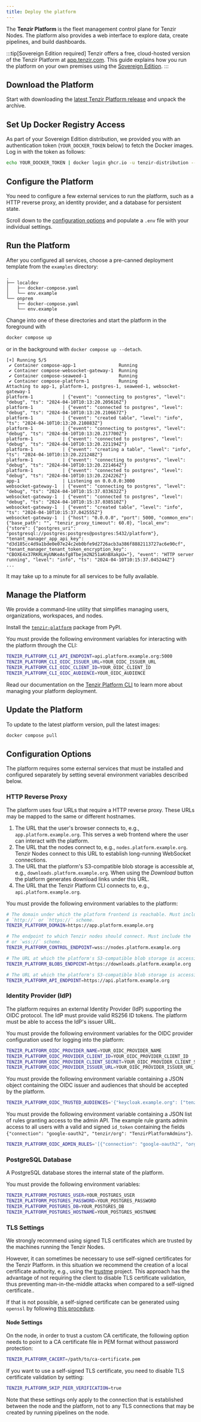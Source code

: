 ```yaml
---
title: Deploy the platform
---
```


The **Tenzir Platform** is the fleet management control plane for Tenzir Nodes.
The platform also provides a web interface to explore data, create pipelines,
and build dashboards.

:::tip[Sovereign Edition required]
Tenzir offers a free, cloud-hosted version of the Tenzir Platform at
[app.tenzir.com](https://app.tenzir.com). This guide explains how you run the
platform on your own premises using the [Sovereign
Edition](https://tenzir.com/pricing).
:::

## Download the Platform

Start with downloading the [latest Tenzir Platform
release](https://github.com/tenzir/platform/releases/latest) and unpack the
archive.

## Set Up Docker Registry Access

As part of your Sovereign Edition distribution, we provided you with an
authentication token (`YOUR_DOCKER_TOKEN` below) to fetch the Docker images. Log
in with the token as follows:

```bash
echo YOUR_DOCKER_TOKEN | docker login ghcr.io -u tenzir-distribution --password-stdin
```

## Configure the Platform

You need to configure a few external services to run the platform, such as a
HTTP reverse proxy, an identity provider, and a database for persistent state.

Scroll down to the [configuration options](#configuration-options) and populate
a `.env` file with your individual settings.

## Run the Platform

After you configured all services, choose a pre-canned deployment template from
the `examples` directory:

```text title="❯ tree examples"
.
├── localdev
│   ├── docker-compose.yaml
│   └── env.example
└── onprem
    ├── docker-compose.yaml
    └── env.example
```

Change into one of these directories and start the platform in the foreground
with

```sh
docker compose up
```

or in the background with `docker compose up --detach`.

```text title="❯ docker compose up"
[+] Running 5/5
 ✔ Container compose-app-1                Running
 ✔ Container compose-websocket-gateway-1  Running
 ✔ Container compose-seaweed-1            Running
 ✔ Container compose-platform-1           Running
Attaching to app-1, platform-1, postgres-1, seaweed-1, websocket-gateway-1
platform-1           | {"event": "connecting to postgres", "level": "debug", "ts": "2024-04-10T10:13:20.205616Z"}
platform-1           | {"event": "connected to postgres", "level": "debug", "ts": "2024-04-10T10:13:20.210667Z"}
platform-1           | {"event": "created table", "level": "info", "ts": "2024-04-10T10:13:20.210883Z"}
platform-1           | {"event": "connecting to postgres", "level": "debug", "ts": "2024-04-10T10:13:20.217700Z"}
platform-1           | {"event": "connected to postgres", "level": "debug", "ts": "2024-04-10T10:13:20.221194Z"}
platform-1           | {"event": "creating a table", "level": "info", "ts": "2024-04-10T10:13:20.221248Z"}
platform-1           | {"event": "connecting to postgres", "level": "debug", "ts": "2024-04-10T10:13:20.221464Z"}
platform-1           | {"event": "connected to postgres", "level": "debug", "ts": "2024-04-10T10:13:20.224226Z"}
app-1                | Listening on 0.0.0.0:3000
websocket-gateway-1  | {"event": "connecting to postgres", "level": "debug", "ts": "2024-04-10T10:15:37.033632Z"}
websocket-gateway-1  | {"event": "connected to postgres", "level": "debug", "ts": "2024-04-10T10:15:37.038510Z"}
websocket-gateway-1  | {"event": "created table", "level": "info", "ts": "2024-04-10T10:15:37.042555Z"}
websocket-gateway-1  | {"host": "0.0.0.0", "port": 5000, "common_env": {"base_path": "", "tenzir_proxy_timeout": 60.0}, "local_env": {"store": {"postgres_uri": "postgresql://postgres:postgres@postgres:5432/platform"}, "tenant_manager_app_api_key": "d3d185cc4d9a1bde0e07e24c2eb0bfe9d2726acb3a386f8882113727ac6e90cf", "tenant_manager_tenant_token_encryption_key": "CBOXE4x37RKRLHyUNKeAsfg8Tbejm2N251aKnBXakpU="}, "event": "HTTP server running", "level": "info", "ts": "2024-04-10T10:15:37.045244Z"}
...
```

It may take up to a minute for all services to be fully available.

## Manage the Platform

We provide a command-line utility that simplifies managing users, organizations,
workspaces, and nodes.

Install the [`tenzir-platform`](https://pypi.org/project/tenzir-platform/)
package from PyPI.

You must provide the following environment variables for interacting with the
platform through the CLI:

```sh
TENZIR_PLATFORM_CLI_API_ENDPOINT=api.platform.example.org:5000
TENZIR_PLATFORM_CLI_OIDC_ISSUER_URL=YOUR_OIDC_ISSUER_URL
TENZIR_PLATFORM_CLI_OIDC_CLIENT_ID=YOUR_OIDC_CLIENT_ID
TENZIR_PLATFORM_CLI_OIDC_AUDIENCE=YOUR_OIDC_AUDIENCE
```

Read our documentation on the [Tenzir Platform CLI](../platform-cli.md) to learn
more about managing your platform deployment.

## Update the Platform

To update to the latest platform version, pull the latest images:

```sh
docker compose pull
```

## Configuration Options

The platform requires some external services that must be installed and
configured separately by setting several environment variables described below.

### HTTP Reverse Proxy

The platform uses four URLs that require a HTTP reverse proxy. These URLs may be
mapped to the same or different hostnames.

1. The URL that the user's browser connects to, e.g.,
   `app.platform.example.org`. This serves a web frontend where the user can
   interact with the platform.
2. The URL that the nodes connect to, e.g., `nodes.platform.example.org`. Tenzir
   Nodes connect to this URL to establish long-running WebSocket connections.
3. The URL that the platform's S3-compatible blob storage is accessible at,
   e.g., `downloads.platform.example.org`. When using the *Download* button
   the platform generates download links under this URL.
4. The URL that the Tenzir Platform CLI connects to, e.g.,
   `api.platform.example.org`.

You must provide the following environment variables to the platform:

```sh
# The domain under which the platform frontend is reachable. Must include the
# `http://` or `https://` scheme.
TENZIR_PLATFORM_DOMAIN=https://app.platform.example.org

# The endpoint to which Tenzir nodes should connect. Must include the `ws://`
# or `wss://` scheme.
TENZIR_PLATFORM_CONTROL_ENDPOINT=wss://nodes.platform.example.org

# The URL at which the platform's S3-compatible blob storage is accessible at.
TENZIR_PLATFORM_BLOBS_ENDPOINT=https://downloads.platform.example.org

# The URL at which the platform's S3-compatible blob storage is accessible at.
TENZIR_PLATFORM_API_ENDPOINT=https://api.platform.example.org
```

### Identity Provider (IdP)

The platform requires an external Identity Provider (IdP) supporting the OIDC
protocol. The IdP must provide valid RS256 ID tokens. The platform must be able
to access the IdP's issuer URL.

You must provide the following environment variables for the OIDC provider
configuration used for logging into the platform:

```sh
TENZIR_PLATFORM_OIDC_PROVIDER_NAME=YOUR_OIDC_PROVIDER_NAME
TENZIR_PLATFORM_OIDC_PROVIDER_CLIENT_ID=YOUR_OIDC_PROVIDER_CLIENT_ID
TENZIR_PLATFORM_OIDC_PROVIDER_CLIENT_SECRET=YOUR_OIDC_PROVIDER_CLIENT_SECRET
TENZIR_PLATFORM_OIDC_PROVIDER_ISSUER_URL=YOUR_OIDC_PROVIDER_ISSUER_URL
```

You must provide the following environment variable containing a JSON object
containing the OIDC issuer and audiences that should be accepted by the
platform.

```sh
TENZIR_PLATFORM_OIDC_TRUSTED_AUDIENCES='{"keycloak.example.org": ["tenzir_platform"]}'
```

You must provide the following environment variable containing a JSON list of
rules granting access to the admin API. The example rule grants admin access to
all users with a valid and signed `id_token` containing the fields
`{"connection": "google-oauth2", "tenzir/org": "TenzirPlatformAdmins"}`.

```sh
TENZIR_PLATFORM_OIDC_ADMIN_RULES='[{"connection": "google-oauth2", "organization_claim": "tenzir/org", "organization": "TenzirPlatformAdmins", "auth_fn": "auth_organization"}]'
```

### PostgreSQL Database

A PostgreSQL database stores the internal state of the platform.

You must provide the following environment variables:

```sh
TENZIR_PLATFORM_POSTGRES_USER=YOUR_POSTGRES_USER
TENZIR_PLATFORM_POSTGRES_PASSWORD=YOUR_POSTGRES_PASSWORD
TENZIR_PLATFORM_POSTGRES_DB=YOUR_POSTGRES_DB
TENZIR_PLATFORM_POSTGRES_HOSTNAME=YOUR_POSTGRES_HOSTNAME
```

### TLS Settings

We strongly recommend using signed TLS certificates which are trusted by the machines
running the Tenzir Nodes.

However, it can sometimes be necessary to use self-signed certificates for the Tenzir Platform.
 in this situation we recommend the creation of a local certificate authority, e.g., using the
[trustme](https://pypi.org/project/trustme/) project. This approach has the advantage of not
requiring the client to disable TLS certificate validation, thus preventing man-in-the-middle
attacks when compared to a self-signed certificate..

If that is not possible, a self-signed certificate can be generated using `openssl`
by following [this procedure](https://stackoverflow.com/a/10176685/92560).

#### Node Settings

On the node, in order to trust a custom CA certificate, the following option
needs to point to a CA certificate file in PEM format without password protection:

```sh
TENZIR_PLATFORM_CACERT=/path/to/ca-certificate.pem
```

If you want to use a self-signed TLS certificate, you need to disable
TLS certificate validation by setting:

```sh
TENZIR_PLATFORM_SKIP_PEER_VERIFICATION=true
```

Note that these settings only apply to the connection that is established
between the node and the platform, not to any TLS connections that may
be created by running pipelines on the node.